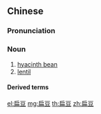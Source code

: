 ==Chinese==
{{zh-forms}}

===Pronunciation===
{{zh-pron
|m=biǎndòu
|c=bin2 dau6
|cat=n
}}

===Noun===
{{zh-noun}}

# [[hyacinth bean]]
# [[lentil]]

====Derived terms====
{{zh-der|小扁豆}}

{{zh-cat|Vegetables}}

[[el:扁豆]]
[[mg:扁豆]]
[[th:扁豆]]
[[zh:扁豆]]